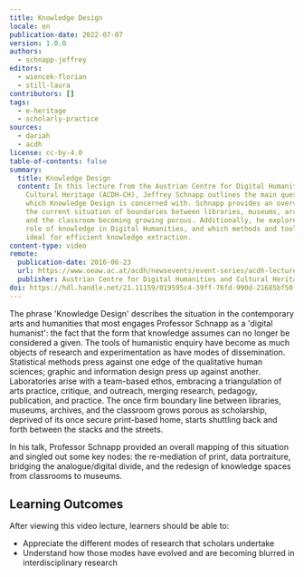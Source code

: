 ```yaml
---
title: Knowledge Design
locale: en
publication-date: 2022-07-07
version: 1.0.0
authors:
  - schnapp-jeffrey
editors:
  - wiencek-florian
  - still-laura
contributors: []
tags:
  - e-heritage
  - scholarly-practice
sources:
  - dariah
  - acdh
license: cc-by-4.0
table-of-contents: false
summary:
  title: Knowledge Design
  content: In this lecture from the Austrian Centre for Digital Humanities and
    Cultural Heritage (ACDH-CH), Jeffrey Schnapp outlines the main questions
    which Knowledge Design is concerned with. Schnapp provides an overview of
    the current situation of boundaries between libraries, museums, archives,
    and the classroom becoming growing porous. Additionally, he explores the
    role of knowledge in Digital Humanities, and which methods and tools are
    ideal for efficient knowledge extraction.
content-type: video
remote:
  publication-date: 2016-06-23
  url: https://www.oeaw.ac.at/acdh/newsevents/event-series/acdh-lecture-21
  publisher: Austrian Centre for Digital Humanities and Cultural Heritage (ACDH-CH)
doi: https://hdl.handle.net/21.11159/019595c4-39ff-76fd-990d-21685bf50fa5
---
```

The phrase 'Knowledge Design' describes the situation in the contemporary arts and humanities that most engages Professor Schnapp as a 'digital humanist': the fact that the form that knowledge assumes can no longer be considered a given. The tools of humanistic enquiry have become as much objects of research and experimentation as have modes of dissemination. Statistical methods press against one edge of the qualitative human sciences; graphic and information design press up against another. Laboratories arise with a team-based ethos, embracing a triangulation of arts practice, critique, and outreach, merging research, pedagogy, publication, and practice. The once firm boundary line between libraries, museums, archives, and the classroom grows porous as scholarship, deprived of its once secure print-based home, starts shuttling back and forth between the stacks and the streets.

In his talk, Professor Schnapp provided an overall mapping of this situation and singled out some key nodes: the re-mediation of print, data portraiture, bridging the analogue/digital divide, and the redesign of knowledge spaces from classrooms to museums.

## Learning Outcomes

After viewing this video lecture, learners should be able to:

* Appreciate the different modes of research that scholars undertake
* Understand how those modes have evolved and are becoming blurred in interdisciplinary research

<VideoCard provider="youtube" id="FttED2UKemY" title="ACDH-CH Lecture 2.1 – Jeffrey Schnapp – Knowledge Design" src="/assets/content/assets/en/resources/external/knowledge-design/acdh-logo.png" subtitle="Click here to view" />
